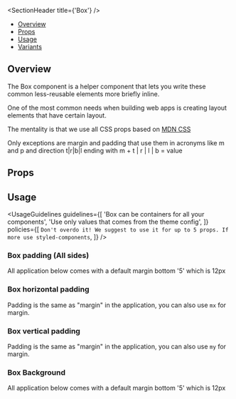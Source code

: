 

<Meta of={BoxStories} />

<SectionHeader title={'Box'} />

- [Overview](#overview)
- [Props](#props)
- [Usage](#usage)
- [Variants](#variants)

## Overview

The Box component is a helper component that lets you write these common less-reusable elements
more briefly inline.

One of the most common needs when building web apps is creating layout elements that have
certain layout.

The mentality is that we use all CSS props based on [MDN CSS](https://developer.mozilla.org/en-US/docs/Web/CSS)

Only exceptions are margin and padding that use them in acronyms like m and p and direction t|r|b|l ending
with m + t | r | l | b = value

## Props

<ArgTypes of={Box} />

## Usage

<UsageGuidelines
  guidelines={[
    'Box can be containers for all your components',
    'Use only values that comes from the theme config',
  ]}
  policies={[
    `Don't overdo it! We suggest to use it for up to 5 props. If more use styled-components`,
  ]}
/>

<SubsectionHeader title="Variants" />

### Box padding (All sides)

All application below comes with a default margin bottom '5' which is 12px

<Canvas of={BoxStories.BoxPaddingAllSides} />

### Box horizontal padding

Padding is the same as "margin" in the application, you can also use `mx` for margin.

<Canvas of={BoxStories.BoxHorizontalPadding} />

### Box vertical padding

Padding is the same as "margin" in the application, you can also use `my` for margin.

<Canvas of={BoxStories.BoxVerticalPadding} />

### Box Background

All application below comes with a default margin bottom '5' which is 12px

<Canvas of={BoxStories.BoxBackground} />
